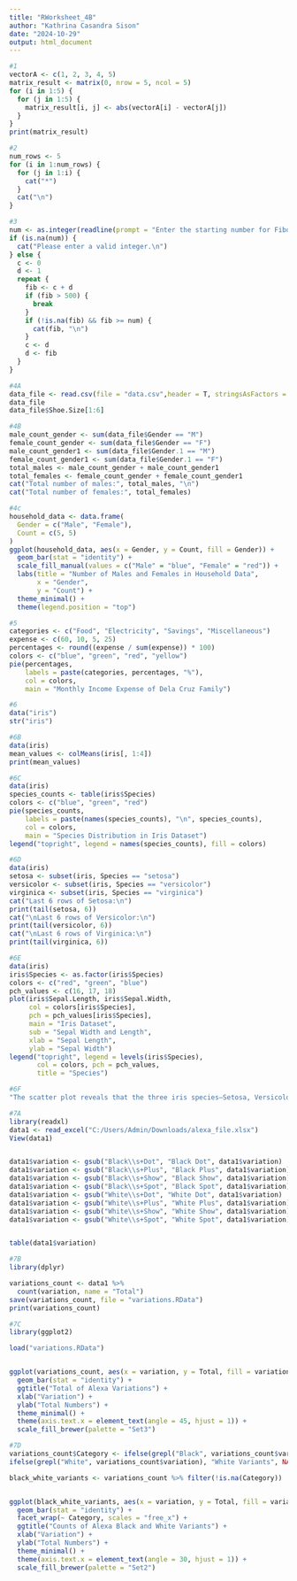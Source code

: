 ---
title: "RWorksheet_4B"
author: "Kathrina Casandra Sison"
date: "2024-10-29"
output: html_document
---


```{r}
#1
vectorA <- c(1, 2, 3, 4, 5)
matrix_result <- matrix(0, nrow = 5, ncol = 5)
for (i in 1:5) {
  for (j in 1:5) {
    matrix_result[i, j] <- abs(vectorA[i] - vectorA[j])
  }
}
print(matrix_result)

```

```{r}
#2
num_rows <- 5
for (i in 1:num_rows) {
  for (j in 1:i) {
    cat("*")
  }
  cat("\n")  
}

```

```{r}
#3
num <- as.integer(readline(prompt = "Enter the starting number for Fibonacci sequence: "))
if (is.na(num)) {
  cat("Please enter a valid integer.\n")
} else {
  c <- 0
  d <- 1
  repeat {
    fib <- c + d
    if (fib > 500) {
      break
    }
    if (!is.na(fib) && fib >= num) {
      cat(fib, "\n")
    }
    c <- d
    d <- fib
  }
}

```

```{r}
#4A
data_file <- read.csv(file = "data.csv",header = T, stringsAsFactors = F,sep = ",")
data_file
data_file$Shoe.Size[1:6]
```
```{r}
#4B
male_count_gender <- sum(data_file$Gender == "M")
female_count_gender <- sum(data_file$Gender == "F")
male_count_gender1 <- sum(data_file$Gender.1 == "M")
female_count_gender1 <- sum(data_file$Gender.1 == "F")
total_males <- male_count_gender + male_count_gender1
total_females <- female_count_gender + female_count_gender1
cat("Total number of males:", total_males, "\n")
cat("Total number of females:", total_females)

```

```{r}
#4c
household_data <- data.frame(
  Gender = c("Male", "Female"),
  Count = c(5, 5)
)
ggplot(household_data, aes(x = Gender, y = Count, fill = Gender)) +
  geom_bar(stat = "identity") +
  scale_fill_manual(values = c("Male" = "blue", "Female" = "red")) +
  labs(title = "Number of Males and Females in Household Data",
       x = "Gender",
       y = "Count") +
  theme_minimal() +
  theme(legend.position = "top")

```

```{r}
#5
categories <- c("Food", "Electricity", "Savings", "Miscellaneous")
expense <- c(60, 10, 5, 25)
percentages <- round((expense / sum(expense)) * 100)
colors <- c("blue", "green", "red", "yellow")
pie(percentages, 
    labels = paste(categories, percentages, "%"),
    col = colors, 
    main = "Monthly Income Expense of Dela Cruz Family")
```

```{r}
#6
data("iris")
str("iris")
```

```{r}
#6B
data(iris)
mean_values <- colMeans(iris[, 1:4])  
print(mean_values)

```

```{r}
#6C
data(iris)
species_counts <- table(iris$Species)
colors <- c("blue", "green", "red")
pie(species_counts,
    labels = paste(names(species_counts), "\n", species_counts), 
    col = colors,
    main = "Species Distribution in Iris Dataset")
legend("topright", legend = names(species_counts), fill = colors)

```

```{r}
#6D
data(iris)
setosa <- subset(iris, Species == "setosa")
versicolor <- subset(iris, Species == "versicolor")
virginica <- subset(iris, Species == "virginica")
cat("Last 6 rows of Setosa:\n")
print(tail(setosa, 6))
cat("\nLast 6 rows of Versicolor:\n")
print(tail(versicolor, 6))
cat("\nLast 6 rows of Virginica:\n")
print(tail(virginica, 6))

```

```{r}
#6E
data(iris)
iris$Species <- as.factor(iris$Species)
colors <- c("red", "green", "blue")
pch_values <- c(16, 17, 18) 
plot(iris$Sepal.Length, iris$Sepal.Width,
     col = colors[iris$Species],  
     pch = pch_values[iris$Species],
     main = "Iris Dataset",
     sub = "Sepal Width and Length",
     xlab = "Sepal Length",
     ylab = "Sepal Width")
legend("topright", legend = levels(iris$Species), 
       col = colors, pch = pch_values, 
       title = "Species")

```

```{r}
#6F
"The scatter plot reveals that the three iris species—Setosa, Versicolor, and Virginica—form distinct clusters based on their sepal lengths and widths. Setosa (red circles) has the smallest dimensions, while Virginica (blue squares) has the largest. Versicolor (green triangles) falls in between. This clear separation indicates that sepal measurements effectively distinguish between the species, and there is a positive relationship between sepal length and width across all species"
```

```{r}
#7A
library(readxl)
data1 <- read_excel("C:/Users/Admin/Downloads/alexa_file.xlsx")
View(data1)


data1$variation <- gsub("Black\\s+Dot", "Black Dot", data1$variation)
data1$variation <- gsub("Black\\s+Plus", "Black Plus", data1$variation)
data1$variation <- gsub("Black\\s+Show", "Black Show", data1$variation)
data1$variation <- gsub("Black\\s+Spot", "Black Spot", data1$variation)
data1$variation <- gsub("White\\s+Dot", "White Dot", data1$variation)
data1$variation <- gsub("White\\s+Plus", "White Plus", data1$variation)
data1$variation <- gsub("White\\s+Show", "White Show", data1$variation)
data1$variation <- gsub("White\\s+Spot", "White Spot", data1$variation)


table(data1$variation)
```


```{r}
#7B
library(dplyr)

variations_count <- data1 %>%
  count(variation, name = "Total")
save(variations_count, file = "variations.RData")
print(variations_count)

```

```{r}
#7C
library(ggplot2)

load("variations.RData")


ggplot(variations_count, aes(x = variation, y = Total, fill = variation)) +
  geom_bar(stat = "identity") +
  ggtitle("Total of Alexa Variations") +
  xlab("Variation") +
  ylab("Total Numbers") +
  theme_minimal() +
  theme(axis.text.x = element_text(angle = 45, hjust = 1)) +
  scale_fill_brewer(palette = "Set3")


```

```{r}
#7D
variations_count$Category <- ifelse(grepl("Black", variations_count$variation), "Black Variants", 
ifelse(grepl("White", variations_count$variation), "White Variants", NA))

black_white_variants <- variations_count %>% filter(!is.na(Category))


ggplot(black_white_variants, aes(x = variation, y = Total, fill = variation)) +
  geom_bar(stat = "identity") +
  facet_wrap(~ Category, scales = "free_x") +  
  ggtitle("Counts of Alexa Black and White Variants") +
  xlab("Variation") +
  ylab("Total Numbers") +
  theme_minimal() +
  theme(axis.text.x = element_text(angle = 30, hjust = 1)) +
  scale_fill_brewer(palette = "Set2") 
```

